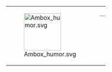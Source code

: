 {| style="border: 1px solid {{{border|gray}}}; background-color: {{{color|#fdffe7}}};"
|rowspan="2" valign="middle" | [[File:Ambox humor.svg|100px]]
|rowspan="2" |
|style="font-size: x-large; padding: 0; vertical-align: middle; height: 1.1em;" | '''{{{title|愚人節快樂！}}}'''
|-
|style="vertical-align: middle; border-top: 1px solid gray;" | {{愚人節|{{{1}}}}}
|}